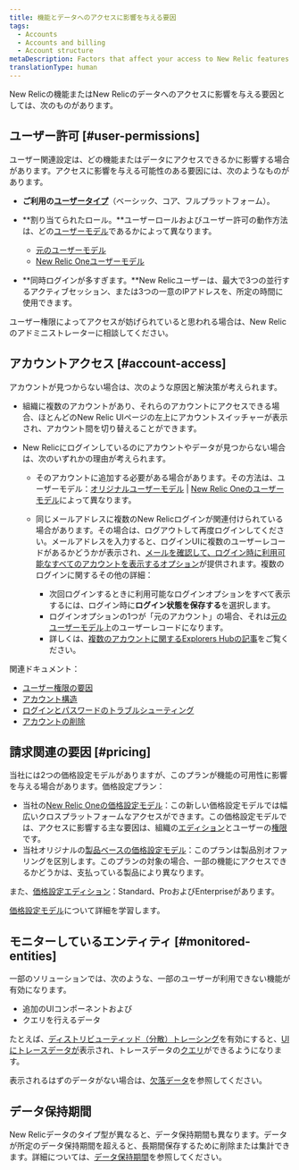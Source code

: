 ```yaml
---
title: 機能とデータへのアクセスに影響を与える要因
tags:
  - Accounts
  - Accounts and billing
  - Account structure
metaDescription: Factors that affect your access to New Relic features and data.
translationType: human
---
```


New Relicの機能またはNew Relicのデータへのアクセスに影響を与える要因としては、次のものがあります。

## ユーザー許可 [#user-permissions]

ユーザー関連設定は、どの機能またはデータにアクセスできるかに影響する場合があります。アクセスに影響を与える可能性のある要因には、次のようなものがあります。

* **ご利用の[ユーザータイプ](/docs/accounts/accounts-billing/new-relic-one-user-management/user-type)**（ベーシック、コア、フルプラットフォーム）。

* **割り当てられたロール。**ユーザーロールおよびユーザー許可の動作方法は、どの[ユーザーモデル](/docs/accounts/original-accounts-billing/original-product-based-pricing/overview-user-models)であるかによって異なります。

  * [元のユーザーモデル](/docs/accounts/original-accounts-billing/original-users-roles/users-roles-original-user-model/#roles)
  * [New Relic Oneユーザーモデル](/docs/accounts/accounts-billing/new-relic-one-user-management/user-management-concepts)

* **同時ログインが多すぎます。**New Relicユーザーは、最大で3つの並行するアクティブセッション、または3つの一意のIPアドレスを、所定の時間に使用できます。

ユーザー権限によってアクセスが妨げられていると思われる場合は、New Relicのアドミニストレーターに相談してください。

## アカウントアクセス [#account-access]

アカウントが見つからない場合は、次のような原因と解決策が考えられます。

* 組織に複数のアカウントがあり、それらのアカウントにアクセスできる場合、ほとんどのNew Relic UIページの左上にアカウントスイッチャーが表示され、アカウント間を切り替えることができます。

* New Relicにログインしているのにアカウントやデータが見つからない場合は、次のいずれかの理由が考えられます。

  * そのアカウントに追加する必要がある場合があります。その方法は、ユーザーモデル：[オリジナルユーザーモデル](/docs/accounts/original-accounts-billing/original-users-roles/original-account-structure) \| [New Relic Oneのユーザーモデル](/docs/accounts/accounts-billing/account-structure/new-relic-account-structure/#account-access)によって異なります。

  * 同じメールアドレスに複数のNew Relicログインが関連付けられている場合があります。その場合は、ログアウトして再度ログインしてください。メールアドレスを入力すると、ログインUIに複数のユーザーレコードがあるかどうかが表示され、[メールを確認して、ログイン時に利用可能なすべてのアカウントを表示するオプション](/docs/accounts/accounts-billing/account-setup/troubleshoot-new-relics-password-email-address-login-problems/#verify-email)が提供されます。複数のログインに関するその他の詳細：

    * 次回ログインするときに利用可能なログインオプションをすべて表示するには、ログイン時に**ログイン状態を保存する**を選択します。
    * ログインオプションの1つが「元のアカウント」の場合、それは[元のユーザーモデル](/docs/accounts/original-accounts-billing/original-product-based-pricing/overview-user-models)上のユーザーレコードになります。
    * 詳しくは、[複数のアカウントに関するExplorers Hubの記事](https://discuss.newrelic.com/t/relic-solution-so-youve-created-a-new-account-and-cant-seem-to-access-your-old-account/113122)をご覧ください。

関連ドキュメント：

* [ユーザー権限の要因](#user-permissions)
* [アカウント構造](/docs/accounts/accounts-billing/new-relic-one-pricing-users/account-user-structure)
* [ログインとパスワードのトラブルシューティング](/docs/accounts/install-new-relic/account-setup/troubleshoot-password-email-address-login-problems)
* [アカウントの削除](/docs/accounts/accounts-billing/account-setup/downgradecancel-account#cancel-single-account)

## 請求関連の要因 [#pricing]

当社には2つの価格設定モデルがありますが、このプランが機能の可用性に影響を与える場合があります。価格設定プラン：

* 当社の[New Relic Oneの価格設定モデル](/docs/new-relic-one-pricing-billing)：この新しい価格設定モデルでは幅広いクロスプラットフォームなアクセスができます。この価格設定モデルでは、アクセスに影響する主な要因は、組織の[エディション](https://newrelic.com/pricing)とユーザーの[権限](#user-permissions)です。
* 当社オリジナルの[製品ベースの価格設定モデル](/docs/accounts/original-accounts-billing/product-pricing/product-based-pricing)：このプランは製品別オファリングを区別します。このプランの対象の場合、一部の機能にアクセスできるかどうかは、支払っている製品により異なります。

また、[価格設定エディション](https://newrelic.com/pricing)：Standard、ProおよびEnterpriseがあります。

[価格設定モデル](/docs/accounts/original-accounts-billing/original-product-based-pricing/overview-pricing-models)について詳細を学習します。

## モニターしているエンティティ [#monitored-entities]

一部のソリューションでは、次のような、一部のユーザーが利用できない機能が有効になります。

* 追加のUIコンポーネントおよび
* クエリを行えるデータ

たとえば、[ディストリビューティッド（分散）トレーシング](/docs/understand-dependencies/distributed-tracing/get-started/introduction-distributed-tracing)を有効にすると、[UIにトレースデータが](/docs/understand-dependencies/distributed-tracing/ui-data/understand-use-distributed-trace-ui)表示され、トレースデータの[クエリ](/docs/using-new-relic/data/understand-data/query-new-relic-data)ができるようになります。

表示されるはずのデータがない場合は、[欠落データ](/docs/using-new-relic/cross-product-functions/troubleshooting/not-seeing-data)を参照してください。

## データ保持期間

New Relicデータのタイプ型が異なると、データ保持期間も異なります。データが所定のデータ保持期間を超えると、長期間保存するために削除または集計できます。詳細については、[データ保持期間](/docs/manage-stored-data)を参照してください。
